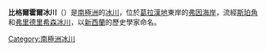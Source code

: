{{unreferenced|time=2018-09-09T23:45:46+00:00}}
{{Coord|66|33|S|64|7|W|source:GNIS|display=title}}

'''比格爾霍爾冰川'''（{{lang-en|Beaglehole Glacier}}）是[[南極洲|南極洲]]的[[冰川|冰川]]，位於[[葛拉漢地|葛拉漢地]]東岸的[[弗因海岸|弗因海岸]]，流經[[斯珀角|斯珀角]]和[[弗里德里希森冰川|弗里德里希森冰川]]，以[[新西蘭|新西蘭]]的歷史學家命名。

{{DEFAULTSORT:Beaglehole Glacier}}
[[Category:南極洲冰川|Category:南極洲冰川]]


{{FoynCoast-geo-stub}}
